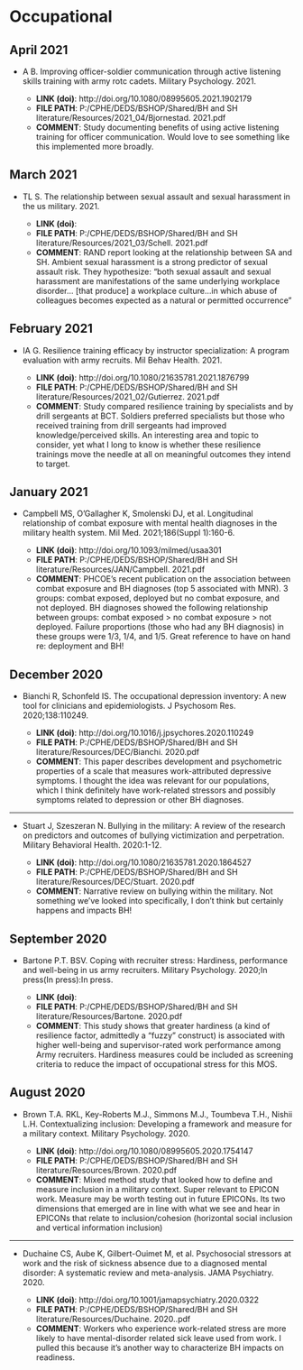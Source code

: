 # Occupational {#occupational}

## April 2021

* A B. Improving officer-soldier communication through active listening skills training with army rotc cadets. Military Psychology. 2021.

    - **LINK (doi)**: http://doi.org/10.1080/08995605.2021.1902179
    - **FILE PATH**: P:/CPHE/DEDS/BSHOP/Shared/BH and SH literature/Resources/2021_04/Bjornestad. 2021.pdf
    - **COMMENT**:  Study documenting benefits of using active listening training for officer communication. Would love to see something like this implemented more broadly. 


## March 2021

* TL S. The relationship between sexual assault and sexual harassment in the us military. 2021.

    - **LINK (doi)**: 
    - **FILE PATH**: P:/CPHE/DEDS/BSHOP/Shared/BH and SH literature/Resources/2021_03/Schell. 2021.pdf
    - **COMMENT**: RAND report looking at the relationship between SA and SH. Ambient sexual harassment is a strong predictor of sexual assault risk. They hypothesize: "both sexual assault and sexual harassment are manifestations of the same underlying workplace disorder... [that produce] a workplace culture...in which abuse of colleagues becomes expected as a natural or permitted occurrence"


## February 2021

* IA G. Resilience training efficacy by instructor specialization: A program evaluation with army recruits. Mil Behav Health. 2021.

    - **LINK (doi)**: http://doi.org/10.1080/21635781.2021.1876799
    - **FILE PATH**: P:/CPHE/DEDS/BSHOP/Shared/BH and SH literature/Resources/2021_02/Gutierrez. 2021.pdf
    - **COMMENT**:  Study compared resilience training by specialists and by drill sergeants at BCT. Soldiers preferred specialists but those who received training from drill sergeants had improved knowledge/perceived skills. An interesting area and topic to consider, yet what I long to know is whether these resilience trainings move the needle at all on meaningful outcomes they intend to target. 


## January 2021

* Campbell MS, O'Gallagher K, Smolenski DJ, et al. Longitudinal relationship of combat exposure with mental health diagnoses in the military health system. Mil Med. 2021;186(Suppl 1):160-6.

    - **LINK (doi)**: http://doi.org/10.1093/milmed/usaa301
    - **FILE PATH**: P:/CPHE/DEDS/BSHOP/Shared/BH and SH literature/Resources/JAN/Campbell. 2021.pdf
    - **COMMENT**:  PHCOE's recent publication on the association between combat exposure and BH diagnoses (top 5 associated with MNR). 3 groups: combat exposed, deployed but no combat exposure, and not deployed. BH diagnoses showed the following relationship between groups: combat exposed > no combat exposure > not deployed. Failure proportions (those who had any BH diagnosis) in these groups were 1/3, 1/4, and 1/5. Great reference to have on hand re: deployment and BH! 


## December 2020

* Bianchi R, Schonfeld IS. The occupational depression inventory: A new tool for clinicians and epidemiologists. J Psychosom Res. 2020;138:110249.

    - **LINK (doi)**: http://doi.org/10.1016/j.jpsychores.2020.110249
    - **FILE PATH**: P:/CPHE/DEDS/BSHOP/Shared/BH and SH literature/Resources/DEC/Bianchi. 2020.pdf
    - **COMMENT**:  This paper describes development and psychometric properties of a scale that measures work-attributed depressive symptoms. I thought the idea was relevant for our populations, which I think definitely have work-related stressors and possibly symptoms related to depression or other BH diagnoses. 


***

* Stuart J, Szeszeran N. Bullying in the military: A review of the research on predictors and outcomes of bullying victimization and perpetration. Military Behavioral Health. 2020:1-12.

    - **LINK (doi)**: http://doi.org/10.1080/21635781.2020.1864527
    - **FILE PATH**: P:/CPHE/DEDS/BSHOP/Shared/BH and SH literature/Resources/DEC/Stuart. 2020.pdf
    - **COMMENT**:  Narrative review on bullying within the military. Not something we've looked into specifically, I don't think but certainly happens and impacts BH! 


## September 2020

* Bartone P.T. BSV. Coping with recruiter stress: Hardiness, performance and well-being in us army
recruiters. Military Psychology. 2020;In press(In press):In press.

    - **LINK (doi)**: 
    - **FILE PATH**: P:/CPHE/DEDS/BSHOP/Shared/BH and SH literature/Resources/Bartone. 2020.pdf
    - **COMMENT**:  This study shows that greater hardiness (a kind of resilience factor, admittedly a "fuzzy" construct) is associated with higher well-being and supervisor-rated work performance among Army recruiters. Hardiness measures could be included as screening criteria to reduce the impact of occupational stress for this MOS.


## August 2020

* Brown T.A. RKL, Key-Roberts M.J., Simmons M.J., Toumbeva T.H., Nishii L.H. Contextualizing inclusion: Developing a framework and measure for a military context. Military Psychology. 2020.

    - **LINK (doi)**: http://doi.org/10.1080/08995605.2020.1754147
    - **FILE PATH**: P:/CPHE/DEDS/BSHOP/Shared/BH and SH literature/Resources/Brown. 2020.pdf
    - **COMMENT**:  Mixed method study that looked how to define and measure inclusion in a military context. Super relevant to EPICON work. Measure may be worth testing out in future EPICONs. Its two dimensions that emerged are in line with what we see and hear in EPICONs that relate to inclusion/cohesion (horizontal social inclusion and vertical information inclusion)


***

* Duchaine CS, Aube K, Gilbert-Ouimet M, et al. Psychosocial stressors at work and the risk of sickness absence due to a diagnosed mental disorder: A systematic review and meta-analysis. JAMA Psychiatry. 2020.

    - **LINK (doi)**: http://doi.org/10.1001/jamapsychiatry.2020.0322
    - **FILE PATH**: P:/CPHE/DEDS/BSHOP/Shared/BH and SH literature/Resources/Duchaine. 2020..pdf
    - **COMMENT**:  Workers who experience work-related stress are more likely to have mental-disorder related sick leave used from work. I pulled this because it's another way to characterize BH impacts on readiness. 

